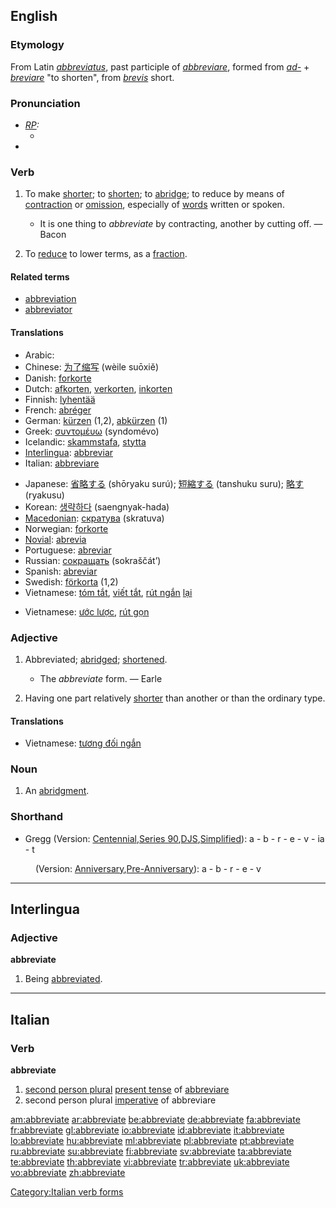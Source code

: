==English==

===Etymology===
From Latin ''[[abbreviatus]]'', past participle of ''[[abbreviare]]'', formed from ''[[ad-]]'' + ''[[breviare]]'' "to shorten", from ''[[brevis]]'' short.

===Pronunciation===
* ''[[RP]]:''
** {{IPA|/əˈbriːvieɪt/}}
* {{audio|en-us-abbreviate.ogg|Audio (US)}}

===Verb===
{{en-verb|abbreviat|ing}}

# {{transitive}} To make [[short]]er; to [[shorten]]; to [[abridge]]; to reduce by means of [[contraction]] or [[omission]], especially of [[word]]s written or spoken.
#* It is one thing to ''abbreviate'' by contracting, another by cutting off. — Bacon
# {{math}} To [[reduce]] to lower terms, as a [[fraction]].

====Related terms====
* [[abbreviation]]
* [[abbreviator]]

====Translations====
{{trans-top|to make shorter}}
* Arabic: {{Arab|[[اختصر|إخْتَصَرَ]]}} {{unicode|(’ikhtáʂara)}}
* Chinese: [[为了缩写]] (wèile suōxiě)
* Danish: [[forkorte]]
* Dutch: [[afkorten]], [[verkorten]], [[inkorten]]
* Finnish: [[lyhentää]]
* French: [[abréger]]
* German: [[kürzen]] (1,2), [[abkürzen]] (1)
* Greek: [[συντομέυω]] (syndomévo)
* Icelandic: [[skammstafa]], [[stytta]]
* [[Interlingua]]: [[abbreviar]]
* Italian: [[abbreviare]]
{{trans-mid}}
* Japanese: [[省略する]] (shōryaku surú); [[短縮する]] (tanshuku suru); [[略す]] (ryakusu)
* Korean: [[생략하다]] (saengnyak-hada)
* [[Macedonian]]: [[скратува]] (skratuva)
* Norwegian: [[forkorte]]
* [[Novial]]: [[abrevia]]
* Portuguese: [[abreviar]]
* Russian: [[сокращать]] (sokraščát’)
* Spanish: [[abreviar]]
* Swedish: [[förkorta]] (1,2)
* Vietnamese: [[tóm tắt]], [[viết tắt]], [[rút ngắn]] [[lại]]
{{trans-bottom}}

{{trans-top|to reduce to lower terms}}
* Vietnamese: [[ước lược]], [[rút gọn]]
{{trans-mid}}
{{trans-bottom}}

===Adjective===
{{en-adj}}

# {{rare}} Abbreviated; [[abridge]]d; [[shorten]]ed.
#* The ''abbreviate'' form. — Earle
# {{biology}} Having one part relatively [[shorter]] than another or than the ordinary type.

====Translations====
{{trans-top|having one part relatively shorter}}
* Vietnamese: [[tương đối ngắn]]
{{trans-mid}}
{{trans-bottom}}

===Noun===
{{en-noun}}

# {{obsolete}} An [[abridgment]].

===Shorthand===
* Gregg (Version: [http://en.wikipedia.org/wiki/Gregg_Shorthand#Centennial_Gregg_Shorthand Centennial],[http://en.wikipedia.org/wiki/Gregg_Shorthand#Series_90_Gregg_Shorthand Series 90],[http://en.wikipedia.org/wiki/Gregg_Shorthand#Diamond_Jubilee_Gregg_Shorthand  DJS],[http://en.wikipedia.org/wiki/Gregg_Shorthand#Simplified_Gregg_Shorthand Simplified]): a - b - r - e - v - ia - t
: (Version: [http://en.wikipedia.org/wiki/Gregg_Shorthand#Anniversary_Gregg_Shorthand Anniversary],[http://en.wikipedia.org/wiki/Gregg_Shorthand#Pre-Anniversary_Gregg_Shorthand Pre-Anniversary]): a - b - r - e - v

----

==Interlingua==

===Adjective===
'''abbreviate'''

# Being [[abbreviated]].

----

==Italian==

===Verb===
'''abbreviate'''

# [[second person plural]] [[present tense]] of [[abbreviare]]
# second person plural [[imperative]] of abbreviare

[[Category:Italian verb forms]]

[[am:abbreviate]]
[[ar:abbreviate]]
[[be:abbreviate]]
[[de:abbreviate]]
[[fa:abbreviate]]
[[fr:abbreviate]]
[[gl:abbreviate]]
[[io:abbreviate]]
[[id:abbreviate]]
[[it:abbreviate]]
[[lo:abbreviate]]
[[hu:abbreviate]]
[[ml:abbreviate]]
[[pl:abbreviate]]
[[pt:abbreviate]]
[[ru:abbreviate]]
[[su:abbreviate]]
[[fi:abbreviate]]
[[sv:abbreviate]]
[[ta:abbreviate]]
[[te:abbreviate]]
[[th:abbreviate]]
[[vi:abbreviate]]
[[tr:abbreviate]]
[[uk:abbreviate]]
[[vo:abbreviate]]
[[zh:abbreviate]]